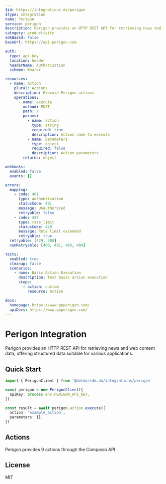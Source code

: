 ```yaml
---
$id: https://integrations.do/perigon
$type: Integration
name: Perigon
service: perigon
description: Perigon provides an HTTP REST API for retrieving news and web content data, offering structured data suitable for various applications.
category: productivity
sdkBased: false
baseUrl: https://api.perigon.com

auth:
  type: api-key
  location: header
  headerName: Authorization
  scheme: Bearer

resources:
  - name: Action
    plural: Actions
    description: Execute Perigon actions
    operations:
      - name: execute
        method: POST
        path: /
        params:
          - name: action
            type: string
            required: true
            description: Action name to execute
          - name: parameters
            type: object
            required: false
            description: Action parameters
        returns: object

webhooks:
  enabled: false
  events: []

errors:
  mapping:
    - code: 401
      type: authentication
      statusCode: 401
      message: Unauthorized
      retryable: false
    - code: 429
      type: rate_limit
      statusCode: 429
      message: Rate limit exceeded
      retryable: true
  retryable: [429, 500]
  nonRetryable: [400, 401, 403, 404]

tests:
  enabled: true
  cleanup: false
  scenarios:
    - name: Basic Action Execution
      description: Test basic action execution
      steps:
        - action: custom
          resource: Action

docs:
  homepage: https://www.goperigon.com/
  apiDocs: https://www.goperigon.com/
---
```


# Perigon Integration

Perigon provides an HTTP REST API for retrieving news and web content data, offering structured data suitable for various applications.

## Quick Start

```typescript
import { PerigonClient } from '@dotdo/sdk.do/integrations/perigon'

const perigon = new PerigonClient({
  apiKey: process.env.PERIGON_API_KEY,
})

const result = await perigon.action.execute({
  action: 'example_action',
  parameters: {},
})
```

## Actions

Perigon provides 9 actions through the Composio API.

## License

MIT
